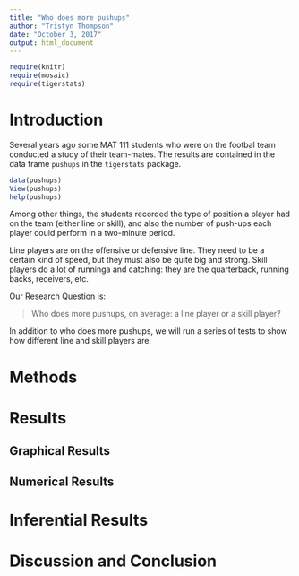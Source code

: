 ---
title: "Who does more pushups"
author: "Tristyn Thompson"
date: "October 3, 2017"
output: html_document
---

```{r include=FALSE}
require(knitr)
require(mosaic)
require(tigerstats)
```
<!-- We recommend you use git branches -- create a separate branch for each major section i.e. Introduction, Methods, Results, Inferential Results, and Discussion and Conclusions - leave the YAML block untouched until the final merge where you put in your own name !-->

# Introduction

Several years ago some MAT 111 students who were on the footbal team conducted a study of their team-mates.  The results are contained in the data frame `pushups` in the `tigerstats` package.

```{r eval=FALSE}
data(pushups)
View(pushups)
help(pushups)
```

Among other things, the students recorded the type of position a player had on the team (either line or skill), and also the number of push-ups each player could perform in a two-minute period.

Line players are on the offensive or defensive line.  They need to be a certain kind of speed, but they must also be quite big and strong.  Skill players do a lot of runninga and catching:  they are the quarterback, running backs, receivers, etc.

Our Research Question is:

  >Who does more pushups, on average: a line player or a skill player?

In addition to who does more pushups, we will run a series of tests to show how different line and skill players are. 

# Methods
<!--Decide on your methods:  use "variable analysis" or other appropriate descriptors.  Make sure to choose at least one graphical method and at least one numerical method.!-->






# Results
<!--You have both graphical and numerical methods, so you will have both graphical and numerical results to consider.!-->


## Graphical Results
<!--Your graph should have a good title, and axes should be labled as needed.  Discuss your graphical results, showing how they answer the research question.  Use specific features of the graph in your discussion.!-->


## Numerical Results
<!--Numerical results go here. Use the numerical results to describe the patterns if any that exist in the data as focused toward the research question!-->


# Inferential Results
<!--State hypothesis clearly.  Make sure your discussion of the inferential test covers all the aspects that the test output produces, such as test statistic, p-value etc.  Make a decision about the null hypothesis, explain the assumptions on which the selected test/procedure was based, and why the chosen procedure satisfys the assumptions and is appropriate to answer the research question!-->


# Discussion and Conclusion
<!--State your overall conclusion.  This is also a good place to mention other Research Questions that came to mind as you were carrying out this study.!-->


